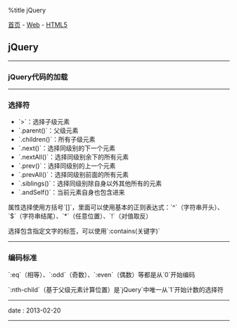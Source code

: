 %title jQuery

[[../../../index|首页]] - [[../index|Web]] - [[index|HTML5]]
==jQuery==
----
===jQuery代码的加载===

{{{JS
<pre class="brush: js">
// 完整写法：
$(document).ready(function () {
  // 代码...
});

// 简短写法：
$(function () {
  // 代码...
});
</pre>
}}}
----
===选择符===

* `>`：选择子级元素
* `.parent()`：父级元素
* `.children()`：所有子级元素
* `.next()`：选择同级别的下一个元素
* `.nextAll()`：选择同级别余下的所有元素
* `.prev()`：选择同级别的上一个元素
* `.prevAll()`：选择同级别前面的所有元素
* `.siblings()`：选择同级别除自身以外其他所有的元素
* `.andSelf()`：当前元素自身也包含进来

属性选择使用方括号`[]`，里面可以使用基本的正则表达式：`^`（字符串开头）、`$`（字符串结尾）、`*`（任意位置）、`!`（对值取反）

选择包含指定文字的标签，可以使用`:contains(关键字)`
----
===编码标准===

`:eq`（相等）、`:odd`（奇数）、`:even`（偶数）等都是从`0`开始编码

`:nth-child`（基于父级元素计算位置）是`jQuery`中唯一从`1`开始计数的选择符
----
<red>date</red> : 2013-02-20
----
